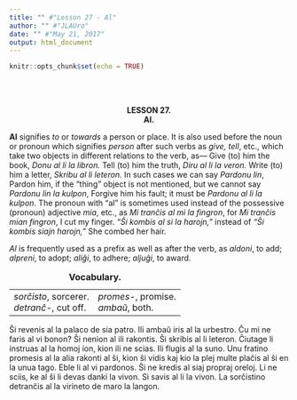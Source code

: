 ```yaml
---
title: "" #"Lesson 27 - Al"
author: "" #"JLAUro"
date: "" #"May 21, 2017"
output: html_document
---
```


```r
knitr::opts_chunk$set(echo = TRUE)
```

<br/><br/>

<center><b>LESSON 27.</b></center>

<center><b>Al.</b></center>

<p><b>Al</b> signifies <i>to</i> or <i>towards</i> a person or
place. It is also used before the noun or pronoun which signifies
<i>person</i> after such verbs as <i>give, tell</i>, etc., which
take two objects in different relations to the verb, as&mdash;
Give (to) him the book, <i>Donu al li la libron.</i> Tell (to)
him the truth, <i>Diru al li la veron.</i> Write (to) him a
letter, <i>Skribu al li leteron.</i> In such cases we can say
<i>Pardonu lin</i>, Pardon him, if the "thing" object is not
mentioned, but we cannot say <i>Pardonu lin la kulpon</i>,
Forgive him his fault; it must be <i>Pardonu al li la kulpon.</i>
The pronoun with "al" is sometimes used instead of the possessive
(pronoun) adjective <i>mia</i>, etc., as <i>Mi tran&#265;is al mi
la fingron</i>, for <i>Mi tran&#265;is mian fingron</i>, I cut my
finger. <i>"&#348;i kombis al si la harojn,"</i> instead of
<i>"&#348;i kombis siajn harojn,"</i> She combed her hair.</p>

<p><i>Al</i> is frequently used as a prefix as well as after the
verb, as <i>aldoni</i>, to add; <i>alpreni</i>, to adopt;
<i>ali&#285;i</i>, to adhere; <i>alju&#285;i</i>, to award.</p>

<center>
<table cellspacing="8">
<caption><b>Vocabulary.</b></caption>

<tr>
<td nowrap valign="top"><i>sor&#265;isto</i>, sorcerer.<br>
 <i>detran&#265;-</i>, cut off.</td>
<td nowrap valign="top"><i>promes-</i>, promise.<br>
 <i>amba&#365;</i>, both.</td>
</tr>
</table>
</center>

<!-- =============================065.png============================ -->
<p>&#348;i revenis al la palaco de sia patro. Ili amba&#365; iris
al la urbestro. &#264;u mi ne faris al vi bonon? &#348;i nenion
al ili rakontis. &#348;i skribis al li leteron. &#264;iutage li
instruas al la homoj ion, kion ili ne scias. Ili flugis al la
suno. Unu fratino promesis al la alia rakonti al &#349;i, kion
&#349;i vidis kaj kio la plej multe pla&#265;is al &#349;i en la
unua tago. Eble li al vi pardonos. &#348;i ne kredis al siaj
propraj oreloj. Li ne sciis, ke al &#349;i li devas danki la
vivon. Si savis al li la vivon. La sor&#265;istino detran&#265;is
al la virineto de maro la langon.</p>